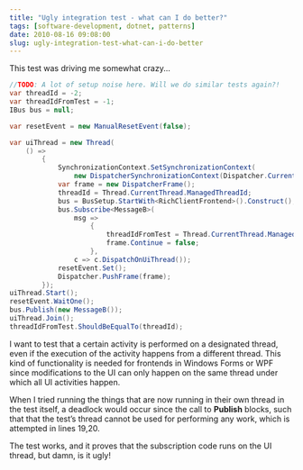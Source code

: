 ```yaml
---
title: "Ugly integration test - what can I do better?"
tags: [software-development, dotnet, patterns]
date: 2010-08-16 09:08:00
slug: ugly-integration-test-what-can-i-do-better
---
```


This test was driving me somewhat crazy...

```csharp
//TODO: A lot of setup noise here. Will we do similar tests again?!
var threadId = -2;
var threadIdFromTest = -1;
IBus bus = null;

var resetEvent = new ManualResetEvent(false);

var uiThread = new Thread(
    () =>
        {
            SynchronizationContext.SetSynchronizationContext(
                new DispatcherSynchronizationContext(Dispatcher.CurrentDispatcher));
            var frame = new DispatcherFrame();
            threadId = Thread.CurrentThread.ManagedThreadId;
            bus = BusSetup.StartWith<RichClientFrontend>().Construct();
            bus.Subscribe<MessageB>(
                msg =>
                    {
                        threadIdFromTest = Thread.CurrentThread.ManagedThreadId;
                        frame.Continue = false;
                    },
                c => c.DispatchOnUiThread());
            resetEvent.Set();
            Dispatcher.PushFrame(frame);
        });
uiThread.Start();
resetEvent.WaitOne();
bus.Publish(new MessageB());
uiThread.Join();
threadIdFromTest.ShouldBeEqualTo(threadId);
```

I want to test that a certain activity is performed on a designated thread, even if the execution of the activity happens from a different thread. This kind of functionality is needed for frontends in Windows Forms or WPF since modifications to the UI can only happen on the same thread under which all UI activities happen. 

When I tried running the things that are now running in their own thread in the test itself, a deadlock would occur since the call to **Publish** blocks, such that that the test’s thread cannot be used for performing any work, which is attempted in lines 19,20. 

The test works, and it proves that the subscription code runs on the UI thread, but damn, is it ugly!
